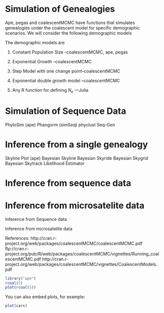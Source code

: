 Simulation of  Genealogies
========================================================

Ape, pegas and coalescentMCMC have functions that simulates genealogies under the coalescent model for specific demographic scenarios. We will consider the following demographic models

The demographic models are

1. Constant Population Size --coalescentMCMC, ape, pegas  

2. Exponential Growth --coalescentMCMC

3. Step Model with one change point--coalescentMCMC

4. Exponential double growth model --coalescentMCMC

5. Any R function for defining $N_{e}$ ---Julia


Simulation of Sequence Data
========================================================
PhyloSim (ape)
Phangorm (simSeq)
phyclust Seq-Gen






Inference from a single genealogy
========================================================
Skyline Plot (ape)
Bayesian Skyline
Bayesian Skyride
Bayesian Skygrid
Bayesian Skytrack
Likelihood Estimator


Inference from sequence data
========================================================





Inference from microsatelite data
========================================================








Inference from Sequence data




Inference from microsatelite data




References: http://cran.r-project.org/web/packages/coalescentMCMC/coalescentMCMC.pdf
ftp://cran.r-project.org/pub/R/web/packages/coalescentMCMC/vignettes/Running_coalescentMCMC.pdf
http://cran.r-project.org/web/packages/coalescentMCMC/vignettes/CoalescentModels.pdf



```r
library("ape")
rcoal(5)
plot(rcoal(5))
```

You can also embed plots, for example:

```r
plot(cars)
```

